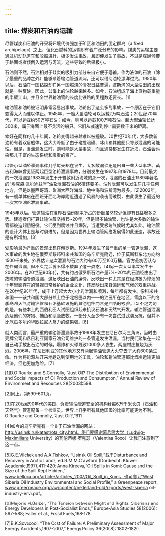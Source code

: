 ```yaml
---
---
---
```

title: 煤炭和石油的运输
---




尽管煤炭和石油的开采将环境代价强加于矿区和油田的固定群岛（a fixed archipelago）之上，但化石燃料的运输却有着广泛分布的影响。煤炭的运输主要通过机动轨道车和驳船进行，极少发生事故，且即便发生了事故，不过是煤炭倾覆于路面或者倾倒入运河与河流，这些导致的后果极小。

石油则不然。石油相对于煤炭的吸引力部分来自它便于运输。作为液体的石油（除了最重的品种之外）能够顺着输油管道流淌，还可以借助油轮漂洋过海。1950年以后，石油在一国钻探却在另一国燃烧的情况日益普遍，波斯湾的大型油田的出现就是一种反映。因此，公海上的油轮越来越多。如今，石油组成了海上货物载重量的半壁江山，并且全世界输油管的长度比铁路的里程数还要长。[1]

输油管和油轮被证明非常容易出事故。油轮出了这么多的事故，一个原因在于它们变得太大而难以停止。1945年，一艘大型油轮可以运载2万吨石油；20世纪70年代，可以运载约50万吨石油；如今，则可以运载100万吨石油。超大型油轮长达300米，属于海面上最不灵活的船只。它们从减速到停止需要数千米的距离。

幸好在同样的几十年间，油轮变得越来越难以被撞破。20世纪70年代，大多数新油轮有着双层船体，这大大降低了由于碰撞暗礁、冰山和其他船只导致泄漏的可能性。但是，当泄漏发生时，则可能是大型事故，而且通常都发生在近海，石油会污染那儿丰富的生态系统和宝贵的资产。

尽管小型油轮泄漏事件几乎每天都在发生，大多数漏油还是出自一些大型事故。英吉利海峡曾见证两起巨型油轮泄漏事故，分别发生在1967年和1978年。目前最大的一次泄漏是1983年发生于开普敦附近海域的那一次，泄漏的石油比1989年著名的“埃克森·瓦尔迪兹号”油轮泄漏石油的6倍还要多。油轮泄漏可以发生在几乎任何地方，但是以墨西哥湾、欧洲大西洋海域、地中海和波斯湾为最多。[2]2002年，有一艘单体船在西班牙西北海岸附近遭遇了风暴的袭击而破裂，由此发生了最近的一次大型油轮泄漏事故。

1945年以后，管道输油在世界石油份额中所占的份额虽然较少但却有日益增多之势。建造者们打算让输油管坚持15~20年，但是很多输油管，也许是大多数的输油管都被迫超期服役。它们受到腐蚀并且爆裂，当遭受极端气候时尤其如此。输油管的设计大体上是与时俱进的，但是因为世界上输油管网络发展得如此迅速，事故还是有所增加。[3]

受影响最为严重的景观出现在俄罗斯。1994年发生了最严重的单一管道泄漏，这次事故的发生地在俄罗斯联邦科米共和国的乌辛斯克附近，位于莫斯科东北方向约1500千米处。外界估计这次泄漏的石油大约有60万至100万桶。官方最初否认存在任何泄漏，但不久之后就不得不放弃了这一姿态。[4]另一次大型事故发生于2006年。在20世纪90年代，共有约占俄罗斯石油产量7%~20%的石油经由出了故障的输油管道泄漏，这反映出石油的廉价，反映出一种尤其是在经济极为惨淡的十年里面存在的轻视日常维护的企业文化，还反映出来自偏远和气候的双重挑战。在20世纪90年代，成千上万起大大小小的泄漏和喷溅，每年都有发生。像科米共和国——该共和国大部分领土位于北极圈以内——的油田所在地区，零度以下的冬季寒冷天气对输油管和石油基础设施的其他组件而言是严酷的考验。[5]不足为奇的是，有些本土的西伯利亚人试图组织起来抗议石油和天然气开发。输油管道泄漏危及他们的狩猎、捕鱼和驯鹿放牧。一部分人至少有一次尝试过武装反抗，但并不比厄瓜多尔的华欧拉尼人努力的结果强。[6]

就人类而言，最严重的输油管泄漏事故于1998年发生在尼日尔河三角洲，当时由壳牌公司和尼日利亚国家石油公司维护的一条管道发生泄漏。当村民们聚集在一起自己动手放出石油的时候，爆炸和火球导致1000多人丧生。两座村庄被烧为灰烬。2006年，在尼日利亚的其他地方又有两起输油管道大火夺去了大约600条生命。作为将能源从开采地运送到使用地的工具，油轮和输油管道都比煤炭运输更加经济，但也更加危险。[7]

[1]D.O’Rourke and S.Connolly, “Just Oil? The Distribution of Environmental and Social Impacts of Oil Production and Consumption,” Annual Review of Environment and Resources 28(2003):598.



[2]同上，第599-601页。



[3]在20世纪90年代的美国，负责输油管道安全的机构给每6万千米长的（石油和天然气）管道配备一个检查员。世界上几乎所有其他国家的比率可能更为不利。O’Rourke and Connolly, “Just Oil?,”611.



[4]如今的乌辛斯克有一个关于石油泄漏的网站：http://usinsk.ru/katastrofa_city.html。我们要感谢慕尼黑大学（Ludwig-Maximilians University）的瓦伦蒂娜·罗克瑟（Valentina Roxo）让我们注意到了这一点。



[5]G.E.Vilchek and A.A.Tishkov, “Usinsk Oil Spill,”载于Disturbance and Recovery in Arctic Lands, ed.R.M.M.Crawford (Dordrecht: Kluwer Academic,1997),411-420; Anna Kireeva,“Oil Spills in Komi: Cause and the Size of the Spill Kept Hidden,” www.bellona.org/articles/articles_2007/Oil_Spill_in_Komi。也可参见“West Siberia Oil Industry Environmental and Social Profile,” a Greenpeace report, www.greenpeace.org/raw/content/nederland-old/reports/west-siberia oil-industry-envi.pdf。



[6]Majorie M.Balzer, “The Tension between Might and Rights: Siberians and Energy Developers in Post-Socialist Binds,” Europe-Asia Studies 58(2006): 567-588; Haller et al., Fossil Fuels,168-178.



[7]B.K.Sovacool, “The Cost of Failure: A Preliminary Assessment of Major Energy Accidents,1907-2007,” Energy Policy 36(2008): 1802-1820.